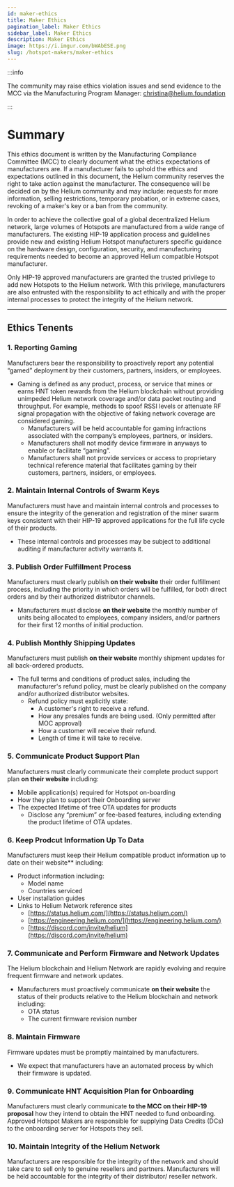 ```yaml
---
id: maker-ethics
title: Maker Ethics
pagination_label: Maker Ethics
sidebar_label: Maker Ethics
description: Maker Ethics
image: https://i.imgur.com/bWAbESE.png
slug: /hotspot-makers/maker-ethics
---
```



<!-- TODO: voice and grammar checks -->

:::info

The community may raise ethics violation issues and send evidence to the MCC via the Manufacturing
Program Manager: [christina@helium.foundation](mailto:christina@helium.foundation)

:::

# Summary

This ethics document is written by the Manufacturing Compliance Committee (MCC) to clearly document
what the ethics expectations of manufacturers are. If a manufacturer fails to uphold the ethics and
expectations outlined in this document, the Helium community reserves the right to take action
against the manufacturer. The consequence will be decided on by the Helium community and may
include: requests for more information, selling restrictions, temporary probation, or in extreme
cases, revoking of a maker's key or a ban from the community.

In order to achieve the collective goal of a global decentralized Helium network, large volumes of
Hotspots are manufactured from a wide range of manufacturers. The existing HIP-19 application
process and guidelines provide new and existing Helium Hotspot manufacturers specific guidance on
the hardware design, configuration, security, and manufacturing requirements needed to become an
approved Helium compatible Hotspot manufacturer.

Only HIP-19 approved manufacturers are granted the trusted privilege to add new Hotspots to the
Helium network. With this privilege, manufacturers are also entrusted with the responsibility to act
ethically and with the proper internal processes to protect the integrity of the Helium network.

---

## Ethics Tenents

### 1. Reporting Gaming

Manufacturers bear the responsibility to proactively report any potential “gamed” deployment by
their customers, partners, insiders, or employees.

- Gaming is defined as any product, process, or service that mines or earns HNT token rewards from
  the Helium blockchain without providing unimpeded Helium network coverage and/or data packet
  routing and throughput. For example, methods to spoof RSSI levels or attenuate RF signal
  propagation with the objective of faking network coverage are considered gaming.
  - Manufacturers will be held accountable for gaming infractions associated with the company’s
    employees, partners, or insiders.
  - Manufacturers shall not modify device firmware in anyways to enable or facilitate “gaming”.
  - Manufacturers shall not provide services or access to proprietary technical reference material
    that facilitates gaming by their customers, partners, insiders, or employees.

### 2. Maintain Internal Controls of Swarm Keys

Manufacturers must have and maintain internal controls and processes to ensure the integrity of the
generation and registration of the miner swarm keys consistent with their HIP-19 approved
applications for the full life cycle of their products.

- These internal controls and processes may be subject to additional auditing if manufacturer
  activity warrants it.

### 3. Publish Order Fulfillment Process

Manufacturers must clearly publish **on their website** their order fulfillment process, including
the priority in which orders will be fulfilled, for both direct orders and by their authorized
distributor channels.

- Manufacturers must disclose **on their website** the monthly number of units being allocated to
  employees, company insiders, and/or partners for their first 12 months of initial production.

### 4. Publish Monthly Shipping Updates

Manufacturers must publish **on their website** monthly shipment updates for all back-ordered
products.

- The full terms and conditions of product sales, including the manufacturer's refund policy, must
  be clearly published on the company and/or authorized distributor websites.
  - Refund policy must explicitly state:
    - A customer's right to receive a refund.
    - How any presales funds are being used. (Only permitted after MOC approval)
    - How a customer will receive their refund.
    - Length of time it will take to receive.

### 5. Communicate Product Support Plan

Manufacturers must clearly communicate their complete product support plan **on their website**
including:

- Mobile application(s) required for Hotspot on-boarding
- How they plan to support their Onboarding server
- The expected lifetime of free OTA updates for products
  - Disclose any “premium” or fee-based features, including extending the product lifetime of OTA
    updates.

### 6. Keep Prodcut Information Up To Data

Manufacturers must keep their Helium compatible product information up to date on their website\*\*
including:

- Product information including:
  - Model name
  - Countries serviced
- User installation guides
- Links to Helium Network reference sites
  - [https://status.helium.com/](https://status.helium.com/)
  - [https://engineering.helium.com/](https://engineering.helium.com/)
  - [https://discord.com/invite/helium](https://discord.com/invite/helium)

### 7. Communicate and Perform Firmware and Network Updates

The Helium blockchain and Helium Network are rapidly evolving and require frequent firmware and
network updates.

- Manufacturers must proactively communicate **on their website** the status of their products
  relative to the Helium blockchain and network including:
  - OTA status
  - The current firmware revision number

### 8. Maintain Firmware

Firmware updates must be promptly maintained by manufacturers.

- We expect that manufacturers have an automated process by which their firmware is updated.

### 9. Communicate HNT Acquisition Plan for Onboarding

Manufacturers must clearly communicate **to the MCC on their HIP-19 proposal** how they intend to
obtain the HNT needed to fund onboarding. Approved Hotspot Makers are responsible for supplying Data
Credits (DCs) to the onboarding server for Hotspots they sell.

### 10. Maintain Integrity of the Helium Network

Manufacturers are responsible for the integrity of the network and should take care to sell only to
genuine resellers and partners. Manufacturers will be held accountable for the integrity of their
distributor/ reseller network.
